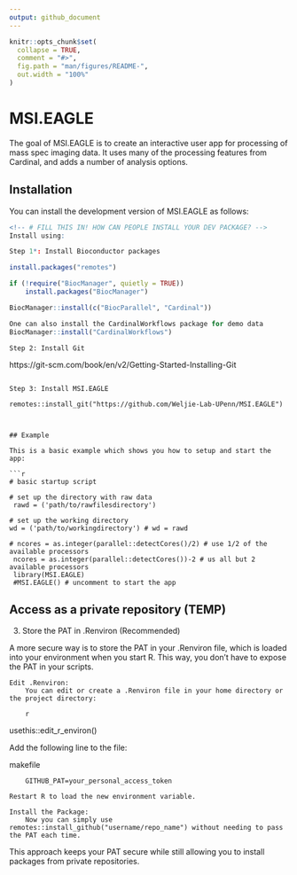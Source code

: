 ```yaml
---
output: github_document
---
```


<!-- README.md is generated from README.Rmd. Please edit that file -->

```r
knitr::opts_chunk$set(
  collapse = TRUE,
  comment = "#>",
  fig.path = "man/figures/README-",
  out.width = "100%"
)
```

# MSI.EAGLE

<!-- badges: start -->
<!-- badges: end -->

The goal of MSI.EAGLE is to create an interactive user app for processing of mass spec imaging data. It uses many of the processing features from Cardinal, and adds a number of analysis options.

## Installation

You can install the development version of MSI.EAGLE as follows:

``` r
<!-- # FILL THIS IN! HOW CAN PEOPLE INSTALL YOUR DEV PACKAGE? -->
Install using: 

Step 1*: Install Bioconductor packages

install.packages("remotes")

if (!require("BiocManager", quietly = TRUE))
    install.packages("BiocManager")

BiocManager::install(c("BiocParallel", "Cardinal"))

One can also install the CardinalWorkflows package for demo data
BiocManager::install("CardinalWorkflows")
```

```
Step 2: Install Git
```
https://git-scm.com/book/en/v2/Getting-Started-Installing-Git
```

Step 3: Install MSI.EAGLE

remotes::install_git("https://github.com/Weljie-Lab-UPenn/MSI.EAGLE")
```

```

```

```

## Example

This is a basic example which shows you how to setup and start the app:

```r
# basic startup script

# set up the directory with raw data
 rawd = ('path/to/rawfilesdirectory')

# set up the working directory
wd = ('path/to/workingdirectory') # wd = rawd

# ncores = as.integer(parallel::detectCores()/2) # use 1/2 of the available processors
 ncores = as.integer(parallel::detectCores())-2 # us all but 2 available processors
 library(MSI.EAGLE)
 #MSI.EAGLE() # uncomment to start the app

```


## Access as a private repository (TEMP)

3. Store the PAT in .Renviron (Recommended)

A more secure way is to store the PAT in your .Renviron file, which is loaded into your environment when you start R. This way, you don't have to expose the PAT in your scripts.

    Edit .Renviron:
        You can edit or create a .Renviron file in your home directory or the project directory:

        r

usethis::edit_r_environ()

Add the following line to the file:

makefile

        GITHUB_PAT=your_personal_access_token

    Restart R to load the new environment variable.

    Install the Package:
        Now you can simply use remotes::install_github("username/repo_name") without needing to pass the PAT each time.

This approach keeps your PAT secure while still allowing you to install packages from private repositories.


<!-- What is special about using `README.Rmd` instead of just `README.md`? You can include R chunks like so: -->

<!-- ```{r cars} -->
<!-- summary(cars) -->
<!-- ``` -->

<!-- You'll still need to render `README.Rmd` regularly, to keep `README.md` up-to-date. `devtools::build_readme()` is handy for this. You could also use GitHub Actions to re-render `README.Rmd` every time you push. An example workflow can be found here: <https://github.com/r-lib/actions/tree/v1/examples>. -->

<!-- You can also embed plots, for example: -->

<!-- ```{r pressure, echo = FALSE} -->
<!-- plot(pressure) -->
<!-- ``` -->

<!-- In that case, don't forget to commit and push the resulting figure files, so they display on GitHub and CRAN. -->

